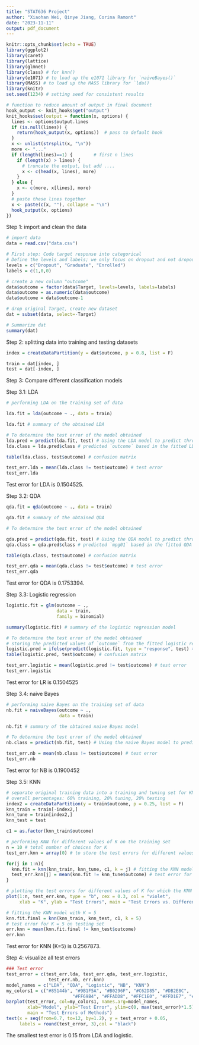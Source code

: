 ```yaml
---
title: "STAT636 Project"
author: "Xiaohan Wei, Qinye Jiang, Corina Ramont"
date: "2023-11-11"
output: pdf_document
---
```


```r
knitr::opts_chunk$set(echo = TRUE)
library(ggplot2)
library(caret)
library(lattice)
library(glmnet)
library(class) # for knn()
library(e1071) # to load up the e1071 library for `naiveBayes()`
library(MASS) # to load up the MASS library for `lda()
library(knitr)
set.seed(1234) # setting seed for consistent results

# function to reduce amount of output in final document
hook_output <- knit_hooks$get("output")
knit_hooks$set(output = function(x, options) {
  lines <- options$output.lines
  if (is.null(lines)) {
    return(hook_output(x, options))  # pass to default hook
  }
  x <- unlist(strsplit(x, "\n"))
  more <- "..."
  if (length(lines)==1) {        # first n lines
    if (length(x) > lines) {
      # truncate the output, but add ....
      x <- c(head(x, lines), more)
    }
  } else {
    x <- c(more, x[lines], more)
  }
  # paste these lines together
  x <- paste(c(x, ""), collapse = "\n")
  hook_output(x, options)
})
```

Step 1: import and clean the data
```r
# import data
data = read.csv("data.csv")

# First step: Code target response into categorical
# Define the levels and labels; we only focus on dropout and not dropout
levels = c("Dropout", "Graduate", "Enrolled")
labels = c(1,0,0)

# create a new column "outcome"
data$outcome = factor(data$Target, levels=levels, labels=labels)
data$outcome = as.numeric(data$outcome)
data$outcome = data$outcome-1

# drop original Target, create new dataset
dat = subset(data, select=-Target)

# Summarize dat
summary(dat)


```

Step 2: splitting data into training and testing datasets
```r
index = createDataPartition(y = dat$outcome, p = 0.8, list = F)

train = dat[index, ]
test = dat[-index, ]
```

Step 3: Compare different classification models

Step 3.1: LDA
```r
# performing LDA on the training set of data

lda.fit = lda(outcome ~ ., data = train)

lda.fit # summary of the obtained LDA

# To determine the test error of the model obtained
lda.pred = predict(lda.fit, test) # Using the LDA model to predict through the test data
lda.class = lda.pred$class # predicted `outcome` based in the fitted LDA

table(lda.class, test$outcome) # confusion matrix

test_err.lda = mean(lda.class != test$outcome) # test error
test_err.lda
```

Test error for LDA is 0.1504525.

Step 3.2: QDA
```r
qda.fit = qda(outcome ~ ., data = train)

qda.fit # summary of the obtained QDA

# To determine the test error of the model obtained

qda.pred = predict(qda.fit, test) # Using the QDA model to predict through the test data
qda.class = qda.pred$class # predicted `mpg01` based in the fitted QDA

table(qda.class, test$outcome) # confusion matrix

test_err.qda = mean(qda.class != test$outcome) # test error
test_err.qda
```

Test error for QDA is 0.1753394.

Step 3.3: Logistic regression
```r
logistic.fit = glm(outcome ~ ., 
                   data = train,
                   family = binomial)

summary(logistic.fit) # summary of the logistic regression model

# To determine the test error of the model obtained
# storing the predicted values of `outcome` from the fitted logistic regression
logistic.pred = ifelse(predict(logistic.fit, type = "response", test) > 0.32, 1, 0) 
table(logistic.pred, test$outcome) # confusion matrix

test_err.logistic = mean(logistic.pred != test$outcome) # test error
test_err.logistic
```

Test error for LR is 0.1504525

Step 3.4: naive Bayes
```r
# performing naive Bayes on the training set of data
nb.fit = naiveBayes(outcome ~ ., 
                    data = train)

nb.fit # summary of the obtained naive Bayes model

# To determine the test error of the model obtained
nb.class = predict(nb.fit, test) # Using the naive Bayes model to predict through the test data

test_err.nb = mean(nb.class != test$outcome) # test error
test_err.nb
```

Test error for NB is 0.1900452

Step 3.5: KNN
```r
# separate original training data into a training and tuning set for KNN
# overall percentages: 60% training, 20% tuning, 20% testing
index2 = createDataPartition(y = train$outcome, p = 0.25, list = F)
knn_train = train[-index2,]
knn_tune = train[index2,]
knn_test = test 

c1 = as.factor(knn_train$outcome)

# performing KNN for different values of K on the training set
n = 10 # total number of choices for K
test_err.knn = array(0) # to store the test errors for different values of K

for(j in 1:n){
  knn.fit = knn(knn_train, knn_tune, c1, k = j) # fitting the KNN model with K = j
  test_err.knn[j] = mean(knn.fit != knn_tune$outcome) # test error for the jth value of K
}

# plotting the test errors for different values of K for which the KNN has been fitted
plot(1:n, test_err.knn, type = "b", cex = 0.3, col = "violet",
     xlab = "K", ylab = "Test Errors", main = "Test Errors vs. Different K Values")

```
```r
# fitting the KNN model with K = 5
knn.fit.final = knn(knn_train, knn_test, c1, k = 5) 
# test error for K = 5 on testing set
err.knn = mean(knn.fit.final != knn_test$outcome) 
err.knn
```

Test error for KNN (K=5) is 0.2567873.

Step 4: visualize all test errors
```r
### Test error
test_error = c(test_err.lda, test_err.qda, test_err.logistic, 
                test_err.nb, err.knn)
model_names = c("LDA", "QDA", "Logistic", "NB", "KNN")
my_colors1 = c("#85144b", "#9B1F5A", "#B0296F", "#C62D85", "#DB2E8C",
                         "#FF69B4", "#FFADD8", "#FFC1E0", "#FFD1E7", "#FFE5F2")
barplot(test_error, col=my_colors1, names.arg=model_names, 
        xlab="Model", ylab="Test Error", ylim=c(0, max(test_error)*1.5),
        main = "Test Errors of Methods")
text(x = seq(from=0.7, to=12, by=1.2), y = test_error + 0.05, 
     labels = round(test_error, 3),col = "black")
```

The smallest test error is 0.15 from LDA and logistic.


